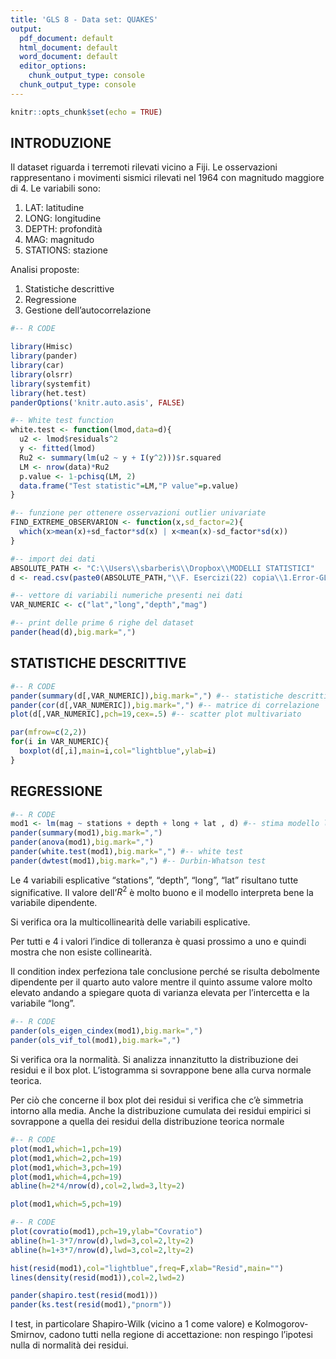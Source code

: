 ---
title: 'GLS 8 - Data set: QUAKES'
output:
  pdf_document: default
  html_document: default
  word_document: default
  editor_options:
    chunk_output_type: console
  chunk_output_type: console
---

```{r setup, include=FALSE}
knitr::opts_chunk$set(echo = TRUE)
```

## INTRODUZIONE

Il dataset riguarda i terremoti rilevati vicino a Fiji. Le osservazioni rappresentano i movimenti sismici rilevati nel 1964 con magnitudo maggiore di 4. Le variabili sono:

1. LAT: latitudine
2. LONG: longitudine
3. DEPTH: profondità
4. MAG: magnitudo
5. STATIONS: stazione

Analisi proposte:

1. Statistiche descrittive
2. Regressione
3. Gestione dell'autocorrelazione

> >

```{r,eval=TRUE,echo=T,warning=FALSE,message=F,results="asis"}
#-- R CODE 

library(Hmisc)
library(pander)
library(car)
library(olsrr)
library(systemfit)
library(het.test)
panderOptions('knitr.auto.asis', FALSE)

#-- White test function
white.test <- function(lmod,data=d){
  u2 <- lmod$residuals^2
  y <- fitted(lmod)
  Ru2 <- summary(lm(u2 ~ y + I(y^2)))$r.squared
  LM <- nrow(data)*Ru2
  p.value <- 1-pchisq(LM, 2)
  data.frame("Test statistic"=LM,"P value"=p.value)
}

#-- funzione per ottenere osservazioni outlier univariate
FIND_EXTREME_OBSERVARION <- function(x,sd_factor=2){
  which(x>mean(x)+sd_factor*sd(x) | x<mean(x)-sd_factor*sd(x))  
}

#-- import dei dati
ABSOLUTE_PATH <- "C:\\Users\\sbarberis\\Dropbox\\MODELLI STATISTICI"
d <- read.csv(paste0(ABSOLUTE_PATH,"\\F. Esercizi(22) copia\\1.Error-GLS copy(8)\\8.Error-GLS\\QUAKES.TXT"),sep=" ")

#-- vettore di variabili numeriche presenti nei dati
VAR_NUMERIC <- c("lat","long","depth","mag")

#-- print delle prime 6 righe del dataset
pander(head(d),big.mark=",")
```


> >

## STATISTICHE DESCRITTIVE

> >

```{r,fig.width=6,echo=T,message=FALSE,results="asis"}
#-- R CODE
pander(summary(d[,VAR_NUMERIC]),big.mark=",") #-- statistiche descrittive
pander(cor(d[,VAR_NUMERIC]),big.mark=",") #-- matrice di correlazione
plot(d[,VAR_NUMERIC],pch=19,cex=.5) #-- scatter plot multivariato

par(mfrow=c(2,2))
for(i in VAR_NUMERIC){
  boxplot(d[,i],main=i,col="lightblue",ylab=i)
}
```

## REGRESSIONE

> >

```{r,fig.width=6,echo=T,message=FALSE,results="asis"}
#-- R CODE
mod1 <- lm(mag ~ stations + depth + long + lat , d) #-- stima modello lineare semplice
pander(summary(mod1),big.mark=",")
pander(anova(mod1),big.mark=",")
pander(white.test(mod1),big.mark=",") #-- white test
pander(dwtest(mod1),big.mark=",") #-- Durbin-Whatson test
```

Le 4 variabili esplicative "stations", "depth", "long", "lat" risultano tutte significative. Il valore dell’$R^2$ è molto buono e il modello interpreta bene la variabile dipendente.

Si verifica ora la multicollinearità delle variabili esplicative.

Per tutti e 4 i valori l’indice di tolleranza è quasi prossimo a uno e quindi mostra che non esiste collinearità. 

Il condition index perfeziona tale conclusione perché se risulta debolmente dipendente per il quarto auto valore mentre il quinto assume valore molto elevato andando a spiegare quota di varianza elevata per l’intercetta e la variabile "long".

> >

```{r,fig.width=6,echo=T,message=FALSE,results="asis"}
#-- R CODE
pander(ols_eigen_cindex(mod1),big.mark=",")
pander(ols_vif_tol(mod1),big.mark=",")
```

Si verifica ora la normalità. Si analizza innanzitutto la distribuzione dei residui e il box plot.
L’istogramma si sovrappone bene alla curva normale teorica. 

Per ciò che concerne il box plot dei residui si verifica che c’è simmetria intorno alla media.  Anche la distribuzione cumulata dei residui empirici si sovrappone a quella dei residui della distribuzione teorica normale

> >

```{r,fig.width=6,echo=T,message=FALSE,results="asis"}
#-- R CODE
plot(mod1,which=1,pch=19)
plot(mod1,which=2,pch=19)
plot(mod1,which=3,pch=19)
plot(mod1,which=4,pch=19)
abline(h=2*4/nrow(d),col=2,lwd=3,lty=2)

plot(mod1,which=5,pch=19)
```

> >

```{r,fig.width=6,echo=T,message=FALSE,results="asis",warning =FALSE}
#-- R CODE
plot(covratio(mod1),pch=19,ylab="Covratio")
abline(h=1-3*7/nrow(d),lwd=3,col=2,lty=2)
abline(h=1+3*7/nrow(d),lwd=3,col=2,lty=2)

hist(resid(mod1),col="lightblue",freq=F,xlab="Resid",main="")
lines(density(resid(mod1)),col=2,lwd=2)

pander(shapiro.test(resid(mod1))) 
pander(ks.test(resid(mod1),"pnorm")) 
```

I test, in particolare Shapiro-Wilk (vicino a  1 come valore) e Kolmogorov-Smirnov, cadono tutti nella regione di accettazione: non respingo l’ipotesi nulla di normalità dei residui.
